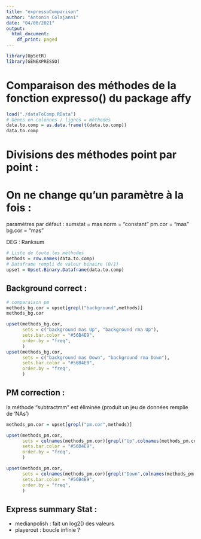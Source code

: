 ```yaml
---
title: "expressoComparison"
author: "Antonin Colajanni"
date: "04/06/2021"
output:
  html_document:
    df_print: paged
---
```


```r
library(UpSetR)
library(GENEXPRESSO)

```

# Comparaison des méthodes de la fonction expresso() du package affy

```r
load("./dataToComp.RData")
# Gènes en colonnes / lignes = méthodes
data.to.comp = as.data.frame(t(data.to.comp))
data.to.comp
```

# Divisions des méthodes point par point : 

# On ne change qu'un paramètre à la fois : 
paramètres par défaut : 
sumstat = mas
norm = "constant"
pm.cor = "mas"
bg.cor = "mas"

DEG : Ranksum

```r
# Liste de toute les méthodes
methods = row.names(data.to.comp)
# Dataframe rempli de valeur binaire (0/1)
upset = Upset.Binary.Dataframe(data.to.comp)
```



## Background correct : 
```r
# comparaison pm
methods_bg.cor = upset[grepl("background",methods)]
methods_bg.cor

upset(methods_bg.cor, 
      sets = c("background mas Up", "background rma Up"), 
      sets.bar.color = "#56B4E9", 
      order.by = "freq", 
      )
upset(methods_bg.cor, 
      sets = c("background mas Down", "background rma Down"), 
      sets.bar.color = "#56B4E9", 
      order.by = "freq", 
      )

```

## PM correction : 
la méthode "subtractmm" est éliminée (produit un jeu de données remplie de 'NAs') 
```r
methods_pm.cor = upset[grepl("pm.cor",methods)]

upset(methods_pm.cor, 
      sets = colnames(methods_pm.cor)[grepl("Up",colnames(methods_pm.cor))], 
      sets.bar.color = "#56B4E9", 
      order.by = "freq", 
      )

upset(methods_pm.cor, 
      sets = colnames(methods_pm.cor)[grepl("Down",colnames(methods_pm.cor))], 
      sets.bar.color = "#56B4E9", 
      order.by = "freq", 
      )
```

## Express summary Stat :
 - medianpolish : fait un log2() des valeurs
 - playerout : boucle infinie ?
 


